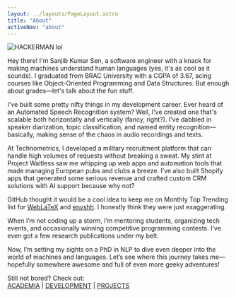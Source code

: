 ```yaml
---
layout: ../layouts/PageLayout.astro
title: "About"
activeNav: "about"
---
```



<div class="text-wrap">
  <Image alt="HACKERMAN lol" class="m-4 rounded-full h-48 w-48 float-right mr-4 ring-[rgb(17,88,209)] ring-4 dark:text-white" src={profile}/>
   <p>
  Hey there! I'm Sanjib Kumar Sen, a software engineer with a knack for making machines understand human languages (yes, it's as cool as it sounds). I graduated from BRAC University with a CGPA of 3.67, acing courses like Object-Oriented Programming and Data Structures. But enough about grades—let's talk about the fun stuff.

I've built some pretty nifty things in my development career. Ever heard of an Automated Speech Recognition system? Well, I’ve created one that's scalable both horizontally and vertically (fancy, right?). I’ve dabbled in speaker diarization, topic classification, and named entity recognition—basically, making sense of the chaos in audio recordings and texts.

At Technometrics, I developed a military recruitment platform that can handle high volumes of requests without breaking a sweat. My stint at Project Waitless saw me whipping up web apps and automation tools that made managing European pubs and clubs a breeze. I’ve also built Shopify apps that generated some serious revenue and crafted custom CRM solutions with AI support because why not?

GitHub thought it would be a cool idea to keep me on Monthly Top Trending list for <a class="underline decoration-dashed underline-offset-4 hover:text-skin-accent" href="https://github.com/sanjib-sen/weblatex">WebLaTeX</a> and <a class="underline decoration-dashed underline-offset-4 hover:text-skin-accent" href="https://envshh.js.org">envshh</a>. I honestly think they were just exaggerating.

When I’m not coding up a storm, I’m mentoring students, organizing tech events, and occasionally winning competitive programming contests. I’ve even got a few research publications under my belt.

Now, I’m setting my sights on a PhD in NLP to dive even deeper into the world of machines and languages. Let’s see where this journey takes me—hopefully somewhere awesome and full of even more geeky adventures!

  </p>
  <p class="text-lg pt-4"> Still not bored? Check out: <br/> <a href="/academia">ACADEMIA</a> | <a href="/development">DEVELOPMENT</a> | <a href="/projects">PROJECTS</a> </p>
</div>
